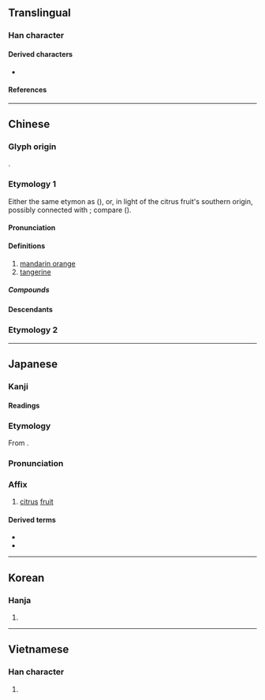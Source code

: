 {{also|某}}
{{character info/new}}
==Translingual==

===Han character===
{{Han char|rn=75|rad=木|as=05|sn=9|four=44970|canj=DTM|ids=⿰木甘}}

====Derived characters====
* {{l|mul|[[𦴑]], [[䈤]]}}

====References====
{{Han ref|kx=0519.020|dkj=14619|dj=0907.010|hdz=21177.030|uh=67D1}}

----

==Chinese==
{{zh-forms|alt=甘}}

===Glyph origin===
{{Han etym}}
{{Han compound|木|甘|ls=psc|c1=s|c2=p|t1=wood; tree}}.

===Etymology 1===
Either the same etymon as {{och-l|甘|sweet}} ({{zh-ref|Wang, 1982}}), or, in light of the citrus fruit's southern origin, possibly connected with {{w|Autroasiatic languages|Austroasiatic}}; compare {{cog|mkh-pro|*lŋaam}} ({{zh-ref|Schuessler, 2007||sweet}}).

====Pronunciation====
{{zh-pron
|m=gān
|c=gam1
|mn=kam/xm,qz:kaⁿ
|mn_note=kam - literary; kaⁿ - vernacular
|mn-t=gan1
|mc=y
|oc=y
|ma=
|cat=n
}}

====Definitions====
{{zh-hanzi}}

# [[mandarin orange]]
# [[tangerine]]

=====Compounds=====
{{zh-der|柑子|柑橘|傳柑|刺柑|佛手柑|椪柑|柑桔|油柑|栟柑|柑香酒|柑果|橘柑|金柑|雙柑斗酒|蜜柑}}

====Descendants====
{{CJKV||||cam}}

===Etymology 2===
{{zh-see|拑|o}}

----

==Japanese==

===Kanji===
{{ja-kanji|grade=|rs=木05}}

====Readings====
{{ja-readings
|goon=かん<かん<かむ
|kanon=かん<かん<かむ
|kun=みかん-
}}

===Etymology===
{{ja-kanjitab|かん|yomi=on}}
From {{der|ja|ltc|sort=かん|-}} {{ltc-l|柑}}.

===Pronunciation===
{{ja-pron|かん|y=on}}

===Affix===
{{ja-pos|affix|かん}}

# [[citrus]] [[fruit]]

====Derived terms====
{{der-top}}
* {{ja-r|椪%柑|ぽん%かん|[[w:ponkan|ponkan]]}}
* {{ja-r|蜜%柑|み%かん|[[mandarin orange]]}}
{{der-bottom}}

----

==Korean==

===Hanja===
{{ko-hanja|hangeul=[[감]], [[검]]|eumhun=|rv=gam, geom|mr=kam, kŏm|y=kam, kem}}

# {{rfdef|ko|sort=木05}}

----

==Vietnamese==

===Han character===
{{vi-hantu|[[cam]], [[cùm]]|rs=木05}}

# {{rfdef|vi|sort=木05}}